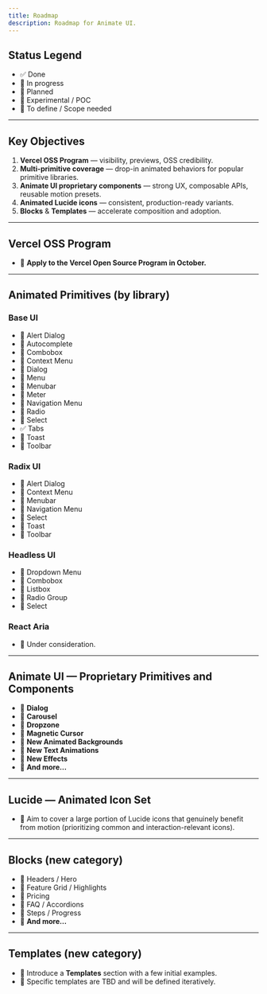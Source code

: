 ```yaml
---
title: Roadmap
description: Roadmap for Animate UI.
---
```


## Status Legend

- ✅ Done
- 🔄 In progress
- 📌 Planned
- 🧪 Experimental / POC
- 📝 To define / Scope needed

---

## Key Objectives

1. **Vercel OSS Program** — visibility, previews, OSS credibility.
2. **Multi-primitive coverage** — drop-in animated behaviors for popular primitive libraries.
3. **Animate UI proprietary components** — strong UX, composable APIs, reusable motion presets.
4. **Animated Lucide icons** — consistent, production-ready variants.
5. **Blocks** & **Templates** — accelerate composition and adoption.

---

## Vercel OSS Program

- 📌 **Apply to the Vercel Open Source Program in October.**

---

## Animated Primitives (by library)

### Base UI

- 📌 Alert Dialog
- 📌 Autocomplete
- 📌 Combobox
- 📌 Context Menu
- 📌 Dialog
- 📌 Menu
- 📌 Menubar
- 📌 Meter
- 📌 Navigation Menu
- 📌 Radio
- 📌 Select
- ✅ Tabs
- 📌 Toast
- 📌 Toolbar

### Radix UI

- 📌 Alert Dialog
- 📌 Context Menu
- 📌 Menubar
- 📌 Navigation Menu
- 📌 Select
- 📌 Toast
- 📌 Toolbar

### Headless UI

- 📌 Dropdown Menu
- 📌 Combobox
- 📌 Listbox
- 📌 Radio Group
- 📌 Select

### React Aria

- 📝 Under consideration.

---

## Animate UI — Proprietary Primitives and Components

- 📌 **Dialog**
- 📌 **Carousel**
- 📌 **Dropzone**
- 📌 **Magnetic Cursor**
- 🔄 **New Animated Backgrounds**
- 🔄 **New Text Animations**
- 🔄 **New Effects**
- 🧪 **And more…**

---

## Lucide — Animated Icon Set

- 🔄 Aim to cover a large portion of Lucide icons that genuinely benefit from motion (prioritizing common and interaction-relevant icons).

---

## Blocks (new category)

- 📌 Headers / Hero
- 📌 Feature Grid / Highlights
- 📌 Pricing
- 📌 FAQ / Accordions
- 📌 Steps / Progress
- 🧪 **And more…**

---

## Templates (new category)

- 📌 Introduce a **Templates** section with a few initial examples.
- 📝 Specific templates are TBD and will be defined iteratively.
